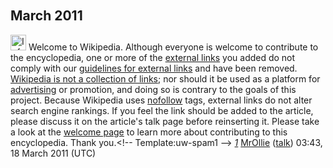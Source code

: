 <article id="31216763" title=User talk:Heynow8887>
	<talkpage id="31216763" title="User talk:Heynow8887">
== March 2011 ==
[[Image:Information.svg|25px|alt=|link=]] Welcome to Wikipedia. Although everyone is welcome to contribute to the encyclopedia, one or more of the [[Wikipedia:External links|external links]] you added  do not comply with our [[Wikipedia:External links|guidelines for external links]] and have been removed. [[Wikipedia:What Wikipedia is not#LINK|Wikipedia is not a collection of links]]; nor should it be used as a platform for [[Wikipedia:Spam|advertising]] or promotion, and doing so is contrary to the goals of this project. Because Wikipedia uses [[nofollow]] tags, external links do not alter search engine rankings. If you feel the link should be added to the article, please discuss it on the article's talk page before reinserting it. Please take a look at the [[Wikipedia:Welcome|welcome page]] to learn more about contributing to this encyclopedia. Thank you.[[Category:User talk pages with Uw-spam1 notices|{{PAGENAME}}]]&lt;!-- Template:uw-spam1 --&gt; ''[http://s.mybath.biz]'' [[User:MrOllie|MrOllie]] ([[User talk:MrOllie|talk]]) 03:43, 18 March 2011 (UTC)
	</talkpage>
</article>